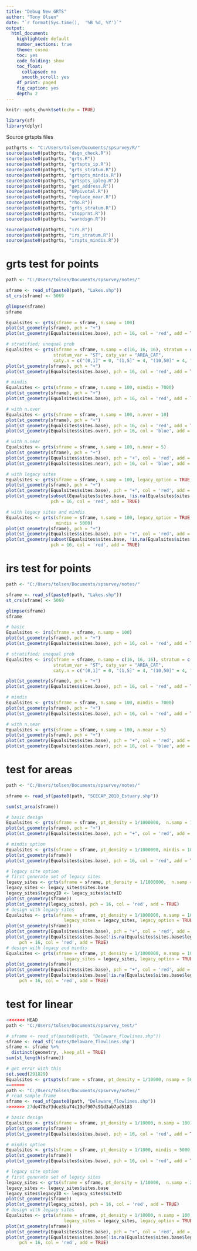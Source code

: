 ```yaml
---
title: "Debug New GRTS"
author: "Tony Olsen"
date: "`r format(Sys.time(),  '%B %d, %Y')`"
output: 
  html_document:
    highlighted: default
    number_sections: true
    theme: cosmo
    toc: yes
    code_folding: show
    toc_float:
      collapsed: no
      smooth_scroll: yes
    df_print: paged
    fig_caption: yes
    depth: 2
---
```


```r
knitr::opts_chunk$set(echo = TRUE)
```

```r
library(sf)
library(dplyr)

```

Source grtspts files
```r
pathgrts <- "C:/Users/tolsen/Documents/spsurvey/R/"
source(paste0(pathgrts, "dsgn_check.R"))
source(paste0(pathgrts, "grts.R"))
source(paste0(pathgrts, "grtspts_ip.R"))
source(paste0(pathgrts, "grts_stratum.R"))
source(paste0(pathgrts, "grtspts_mindis.R"))
source(paste0(pathgrts, "grtspts_ipleg.R"))
source(paste0(pathgrts, "get_address.R"))
source(paste0(pathgrts, "UPpivotal.R"))
source(paste0(pathgrts, "replace_near.R"))
source(paste0(pathgrts, "rho.R"))
source(paste0(pathgrts, "grts_stratum.R"))
source(paste0(pathgrts, "stopprnt.R"))
source(paste0(pathgrts, "warndsgn.R"))

source(paste0(pathgrts, "irs.R"))
source(paste0(pathgrts, "irs_stratum.R"))
source(paste0(pathgrts, "irspts_mindis.R"))

```

# grts test for points
```r
path <- "C:/Users/tolsen/Documents/spsurvey/notes/"

sframe <- read_sf(paste0(path, "Lakes.shp"))
st_crs(sframe) <- 5069

glimpse(sframe)
sframe

Equalsites <- grts(sframe = sframe, n.samp = 100)
plot(st_geometry(sframe), pch = "+")
plot(st_geometry(Equalsites$sites.base), pch = 16, col = 'red', add = TRUE)

# stratified; unequal prob
Equalsites <- grts(sframe = sframe, n.samp = c(16, 16, 16), stratum = c("CT", "RI", "MA"),
                  stratum_var = "ST", caty_var = "AREA_CAT",
                  caty.n = c("(0,1]" = 0, "(1,5]" = 4, "(10,50]" = 4, "(5,10]" = 4, ">50" = 4))
plot(st_geometry(sframe), pch = "+")
plot(st_geometry(Equalsites$sites.base), pch = 16, col = 'red', add = TRUE)

# mindis
Equalsites <- grts(sframe = sframe, n.samp = 100, mindis = 7000)
plot(st_geometry(sframe), pch = "+")
plot(st_geometry(Equalsites$sites.base), pch = 16, col = 'red', add = TRUE)

# with n.over
Equalsites <- grts(sframe = sframe, n.samp = 100, n.over = 10)
plot(st_geometry(sframe), pch = "+")
plot(st_geometry(Equalsites$sites.base), pch = 16, col = 'red', add = TRUE)
plot(st_geometry(Equalsites$sites.over), pch = 16, col = 'blue', add = TRUE)

# with n.near
Equalsites <- grts(sframe = sframe, n.samp = 100, n.near = 5)
plot(st_geometry(sframe), pch = "+")
plot(st_geometry(Equalsites$sites.base), pch = "+", col = 'red', add = TRUE)
plot(st_geometry(Equalsites$sites.near), pch = 16, col = 'blue', add = TRUE)

# with legacy sites
Equalsites <- grts(sframe = sframe, n.samp = 100, legacy_option = TRUE, legacy_var = "HIST_LAKE")
plot(st_geometry(sframe), pch = "+")
plot(st_geometry(Equalsites$sites.base), pch = "+", col = 'red', add = TRUE)
plot(st_geometry(subset(Equalsites$sites.base, !is.na(Equalsites$sites.base$legacy))), 
                 pch = 16, col = 'red', add = TRUE)

# with legacy sites and mindis
Equalsites <- grts(sframe = sframe, n.samp = 100, legacy_option = TRUE, legacy_var = "HIST_LAKE",
                   mindis = 5000)
plot(st_geometry(sframe), pch = "+")
plot(st_geometry(Equalsites$sites.base), pch = "+", col = 'red', add = TRUE)
plot(st_geometry(subset(Equalsites$sites.base, !is.na(Equalsites$sites.base$legacy))), 
                 pch = 16, col = 'red', add = TRUE)

```

# irs test for points
```r
path <- "C:/Users/tolsen/Documents/spsurvey/notes/"

sframe <- read_sf(paste0(path, "Lakes.shp"))
st_crs(sframe) <- 5069

glimpse(sframe)
sframe

# basic
Equalsites <- irs(sframe = sframe, n.samp = 100)
plot(st_geometry(sframe), pch = "+")
plot(st_geometry(Equalsites$sites.base), pch = 16, col = 'red', add = TRUE)

# stratified; unequal prob
Equalsites <- irs(sframe = sframe, n.samp = c(16, 16, 16), stratum = c("CT", "RI", "MA"),
                  stratum_var = "ST", caty_var = "AREA_CAT",
                  caty.n = c("(0,1]" = 0, "(1,5]" = 4, "(10,50]" = 4, "(5,10]" = 4, ">50" = 4))

plot(st_geometry(sframe), pch = "+")
plot(st_geometry(Equalsites$sites.base), pch = 16, col = 'red', add = TRUE)

# mindis
Equalsites <- grts(sframe = sframe, n.samp = 100, mindis = 7000)
plot(st_geometry(sframe), pch = "+")
plot(st_geometry(Equalsites$sites.base), pch = 16, col = 'red', add = TRUE)

# with n.near
Equalsites <- grts(sframe = sframe, n.samp = 100, n.near = 5)
plot(st_geometry(sframe), pch = "+")
plot(st_geometry(Equalsites$sites.base), pch = "+", col = 'red', add = TRUE)
plot(st_geometry(Equalsites$sites.near), pch = 16, col = 'blue', add = TRUE)
```




# test for areas

```r
path <- "C:/Users/tolsen/Documents/spsurvey/notes/"

sframe <- read_sf(paste0(path, "SCECAP_2010_Estuary.shp"))

sum(st_area(sframe))

# basic design
Equalsites <- grts(sframe = sframe, pt_density = 1/1000000,  n.samp = 100)
plot(st_geometry(sframe), pch = "+")
plot(st_geometry(Equalsites$sites.base), pch = "+", col = 'red', add = TRUE)

# mindis option
Equalsites <- grts(sframe = sframe, pt_density = 1/1000000, mindis = 1000, n.samp = 100)
plot(st_geometry(sframe))
plot(st_geometry(Equalsites$sites.base), pch = 16, col = 'red', add = TRUE)

# legacy site option
# first generate set of legacy sites
legacy_sites <- grts(sframe = sframe, pt_density = 1/1000000,  n.samp = 20)
legacy_sites <- legacy_sites$sites.base
legacy_sites$legacyID <- legacy_sites$siteID
plot(st_geometry(sframe))
plot(st_geometry(legacy_sites), pch = 16, col = 'red', add = TRUE)
# design with legacy sites
Equalsites <- grts(sframe = sframe, pt_density = 1/1000000, n.samp = 100, 
                      legacy_sites = legacy_sites, legacy_option = TRUE, legacy_var = "legacyID")
plot(st_geometry(sframe))
plot(st_geometry(Equalsites$sites.base), pch = "+", col = 'red', add = TRUE)
plot(st_geometry(Equalsites$sites.base[!is.na(Equalsites$sites.base$legacy),]), 
     pch = 16, col = 'red', add = TRUE)
# design with legacy and mindis
Equalsites <- grts(sframe = sframe, pt_density = 1/1000000, n.samp = 100, mindis = 1000,
                      legacy_sites = legacy_sites, legacy_option = TRUE, legacy_var = "legacyID")
plot(st_geometry(sframe))
plot(st_geometry(Equalsites$sites.base), pch = "+", col = 'red', add = TRUE)
plot(st_geometry(Equalsites$sites.base[!is.na(Equalsites$sites.base$legacy),]), 
     pch = 16, col = 'red', add = TRUE)
```


# test for linear

```r
<<<<<<< HEAD
path <- "C:/Users/tolsen/Documents/spsurvey_test/"

# sframe <- read_sf(paste0(path, "Delaware_flowlines.shp"))
sframe <- read_sf('notes/Delaware_flowlines.shp')
sframe <- sframe %>% 
  distinct(geometry, .keep_all = TRUE) 
sum(st_length(sframe))

# get error with this
set.seed(291829)
Equalsites <- grtspts(sframe = sframe, pt_density = 1/10000, nsamp = 50)
=======
path <- "C:/Users/tolsen/Documents/spsurvey/notes/"
# read sample frame
sframe <- read_sf(paste0(path, "Delaware_flowlines.shp"))
>>>>>>> 27de478e73dce3ba74c19ef907c91d3ab7ad5183

# basic design
Equalsites <- grts(sframe = sframe, pt_density = 1/10000, n.samp = 100)
plot(st_geometry(sframe))
plot(st_geometry(Equalsites$sites.base), pch = 16, col = 'red', add = TRUE)

# mindis option
Equalsites <- grts(sframe = sframe, pt_density = 1/1000, mindis = 5000, n.samp = 100)
plot(st_geometry(sframe))
plot(st_geometry(Equalsites$sites.base), pch = 16, col = 'red', add = TRUE)

# legacy site option
# first generate set of legacy sites
legacy_sites <- grts(sframe = sframe, pt_density = 1/10000,  n.samp = 20)
legacy_sites <- legacy_sites$sites.base
legacy_sites$legacyID <- legacy_sites$siteID
plot(st_geometry(sframe))
plot(st_geometry(legacy_sites), pch = 16, col = 'red', add = TRUE)
# design with legacy sites
Equalsites <- grts(sframe = sframe, pt_density = 1/10000, n.samp = 100, 
                      legacy_sites = legacy_sites, legacy_option = TRUE, legacy_var = "legacyID")
plot(st_geometry(sframe))
plot(st_geometry(Equalsites$sites.base), pch = "+", col = 'red', add = TRUE)
plot(st_geometry(Equalsites$sites.base[!is.na(Equalsites$sites.base$legacy),]), 
     pch = 16, col = 'red', add = TRUE)
```







